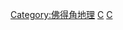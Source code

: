 {{Commons cat|Islands of Cape Verde}}

[[Category:佛得角地理|Category:佛得角地理]]
[[Category:各國島嶼|C]]
[[Category:非洲島嶼|C]]